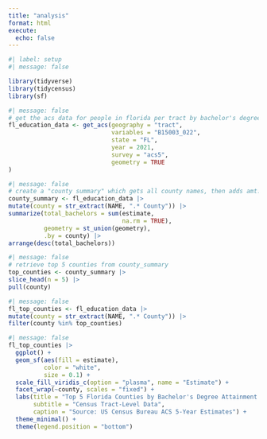 ```yaml
---
title: "analysis"
format: html
execute: 
  echo: false
---
```


```r
#| label: setup
#| message: false

library(tidyverse)
library(tidycensus)
library(sf)
```

```r
#| message: false
# get the acs data for people in florida per tract by bachelor's degree or higher (5 year acs, 2017-2021)
fl_education_data <- get_acs(geography = "tract",
                             variables = "B15003_022",
                             state = "FL",
                             year = 2021,
                             survey = "acs5",
                             geometry = TRUE
)
```

```r
#| message: false
# create a "county summary" which gets all county names, then adds amt. of bachelor's degrees per county and arranges them in descending order (greatest first)
county_summary <- fl_education_data |> 
mutate(county = str_extract(NAME, ".* County")) |>
summarize(total_bachelors = sum(estimate,
                                na.rm = TRUE),
          geometry = st_union(geometry),
          .by = county) |> 
arrange(desc(total_bachelors))
```

```r
#| message: false
# retrieve top 5 counties from county_summary
top_counties <- county_summary |> 
slice_head(n = 5) |> 
pull(county)
```

```r
#| message: false
fl_top_counties <- fl_education_data |> 
mutate(county = str_extract(NAME, ".* County")) |> 
filter(county %in% top_counties)
```

```r
#| message: false
fl_top_counties |>
  ggplot() + 
  geom_sf(aes(fill = estimate),
          color = "white",
          size = 0.1) +
  scale_fill_viridis_c(option = "plasma", name = "Estimate") +  
  facet_wrap(~county, scales = "fixed") +
  labs(title = "Top 5 Florida Counties by Bachelor's Degree Attainment (2021)",
       subtitle = "Census Tract-Level Data",
       caption = "Source: US Census Bureau ACS 5-Year Estimates") +
  theme_minimal() +
  theme(legend.position = "bottom")
```


